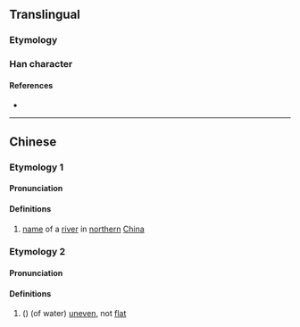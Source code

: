 {{character info}}
==Translingual==

===Etymology===
{{Han compound|水|褱|c1=s|c2=p|t1=water|ls=psc}}

===Han character===
{{Han char|rn=85|rad=水|as=16|sn=19|four=30132|canj=EYWV|ids=⿰氵褱}}

====References====
* {{Han ref|kx=0660.160|dkj=18668|dj=1070.090|hdz=31784.150|uh=7024|ud=28708|bh=F266|bd=62054}}

----

==Chinese==
{{zh-forms}}

===Etymology 1===
====Pronunciation====
{{zh-pron
|m=huái
|c=waai4
|mc=y
|oc=y
|ma=
|cat=pn
}}

====Definitions====
{{zh-hanzi}}

# [[name]] of a [[river]] in [[northern]] [[China]]

===Etymology 2===
====Pronunciation====
{{zh-pron
|m=wāi
|c=waai1
|ma=
|cat=a
}}

====Definitions====
{{zh-hanzi}}

# ({{zh-only|溛瀤}}) (of water) [[uneven]], not [[flat]]